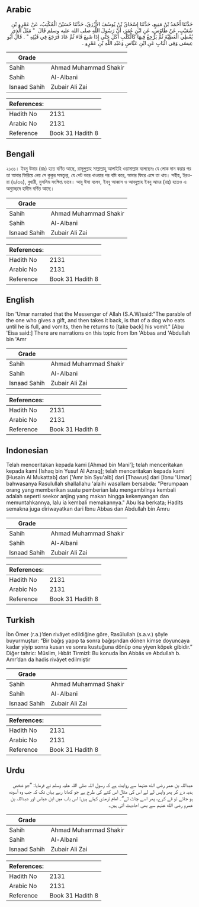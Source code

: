 ## Arabic


<div dir="rtl" lang="ar" style={{fontSize:'larger',backgroundColor:'#f8f9fa',padding:20}}>
حَدَّثَنَا أَحْمَدُ بْنُ مَنِيعٍ، حَدَّثَنَا إِسْحَاقُ بْنُ يُوسُفَ الأَزْرَقُ، حَدَّثَنَا حُسَيْنٌ الْمُكْتِبُ، عَنْ عَمْرِو بْنِ شُعَيْبٍ، عَنْ طَاوُسٍ، عَنِ ابْنِ عُمَرَ، أَنَّ رَسُولَ اللَّهِ صلى الله عليه وسلم قَالَ ‏ "‏ مَثَلُ الَّذِي يُعْطِي الْعَطِيَّةَ ثُمَّ يَرْجِعُ فِيهَا كَالْكَلْبِ أَكَلَ حَتَّى إِذَا شَبِعَ قَاءَ ثُمَّ عَادَ فَرَجَعَ فِي قَيْئِهِ ‏"‏ ‏.‏ قَالَ أَبُو عِيسَى وَفِي الْبَابِ عَنِ ابْنِ عَبَّاسٍ وَعَبْدِ اللَّهِ بْنِ عَمْرٍو ‏.‏
</div>
<div style={{backgroundColor:'#f8f9fa',padding:20, marginBottom: 10}}><table> <thead> <tr> <th>Grade</th> <th></th> </tr> </thead> <tbody> <tr><td>Sahih</td><td>Ahmad Muhammad Shakir</td></tr><tr><td>Sahih</td><td>Al-Albani</td></tr><tr><td>Isnaad Sahih</td><td>Zubair Ali Zai</td></tr></tbody></table><table> <thead> <tr> <th>References:</th> <th></th> </tr> </thead> <tbody><tr><td>Hadith No</td><td>2131</td></tr><tr><td>Arabic No</td><td>2131</td></tr><tr><td>Reference</td><td>Book 31 Hadith 8</td></tr></tbody></table></div>

## Bengali


<div dir="ltr" lang="bn" style={{fontSize:'larger',backgroundColor:'#f8f9fa',padding:20}}>
২১৩১। ইবনু উমার (রাঃ) হতে বর্ণিত আছে, রাসূলুল্লাহ সাল্লাল্লাহু আলাইহি ওয়াসাল্লাম বলেছেনঃ যে লোক দান করার পর তা আবার ফিরিয়ে নেয় সে কুকুর সমতুল্য, যে পেট ভরে খাওয়ার পর বমি করে, আবার ফিরে এসে তা খায়। সহীহ, ইরওয়া (৬/৩৬), বুখারী, মুসলিম সংক্ষিপ্ত ভাবে। আবূ ঈসা বলেন, ইবনু আব্বাস ও আবদুল্লাহ ইবনু আমর (রাঃ) হতেও এ অনুচ্ছেদে হাদীস বর্ণিত আছে।
</div>
<div style={{backgroundColor:'#f8f9fa',padding:20, marginBottom: 10}}><table> <thead> <tr> <th>Grade</th> <th></th> </tr> </thead> <tbody> <tr><td>Sahih</td><td>Ahmad Muhammad Shakir</td></tr><tr><td>Sahih</td><td>Al-Albani</td></tr><tr><td>Isnaad Sahih</td><td>Zubair Ali Zai</td></tr></tbody></table><table> <thead> <tr> <th>References:</th> <th></th> </tr> </thead> <tbody><tr><td>Hadith No</td><td>2131</td></tr><tr><td>Arabic No</td><td>2131</td></tr><tr><td>Reference</td><td>Book 31 Hadith 8</td></tr></tbody></table></div>

## English


<div dir="ltr" lang="en" style={{fontSize:'larger',backgroundColor:'#f8f9fa',padding:20}}>
Ibn 'Umar narrated that the Messenger of Allah (S.A.W)said:"The parable of the one who gives a gift, and then takes it back, is that of a dog who eats until he is full, and vomits, then he returns to [take back] his vomit." [Abu 'Eisa said:] There are narrations on this topic from Ibn 'Abbas and 'Abdullah bin 'Amr
</div>
<div style={{backgroundColor:'#f8f9fa',padding:20, marginBottom: 10}}><table> <thead> <tr> <th>Grade</th> <th></th> </tr> </thead> <tbody> <tr><td>Sahih</td><td>Ahmad Muhammad Shakir</td></tr><tr><td>Sahih</td><td>Al-Albani</td></tr><tr><td>Isnaad Sahih</td><td>Zubair Ali Zai</td></tr></tbody></table><table> <thead> <tr> <th>References:</th> <th></th> </tr> </thead> <tbody><tr><td>Hadith No</td><td>2131</td></tr><tr><td>Arabic No</td><td>2131</td></tr><tr><td>Reference</td><td>Book 31 Hadith 8</td></tr></tbody></table></div>

## Indonesian


<div dir="ltr" lang="id" style={{fontSize:'larger',backgroundColor:'#f8f9fa',padding:20}}>
Telah menceritakan kepada kami [Ahmad bin Mani']; telah menceritakan kepada kami [Ishaq bin Yusuf Al Azraq]; telah menceritakan kepada kami [Husain Al Mukattab] dari ['Amr bin Syu'aib] dari [Thawus] dari [Ibnu 'Umar] bahwasanya Rasulullah shallallahu 'alaihi wasallam bersabda: "Perumpaan orang yang memberikan suatu pemberian lalu mengambilnya kembali adalah seperti seekor anjing yang makan hingga kekenyangan dan memuntahkannya, lalu ia kembali memakannya." Abu Isa berkata; Hadits semakna juga diriwayatkan dari Ibnu Abbas dan Abdullah bin Amru
</div>
<div style={{backgroundColor:'#f8f9fa',padding:20, marginBottom: 10}}><table> <thead> <tr> <th>Grade</th> <th></th> </tr> </thead> <tbody> <tr><td>Sahih</td><td>Ahmad Muhammad Shakir</td></tr><tr><td>Sahih</td><td>Al-Albani</td></tr><tr><td>Isnaad Sahih</td><td>Zubair Ali Zai</td></tr></tbody></table><table> <thead> <tr> <th>References:</th> <th></th> </tr> </thead> <tbody><tr><td>Hadith No</td><td>2131</td></tr><tr><td>Arabic No</td><td>2131</td></tr><tr><td>Reference</td><td>Book 31 Hadith 8</td></tr></tbody></table></div>

## Turkish


<div dir="ltr" lang="tr" style={{fontSize:'larger',backgroundColor:'#f8f9fa',padding:20}}>
İbn Ömer (r.a.)’den rivâyet edildiğine göre, Rasûlullah (s.a.v.) şöyle buyurmuştur: “Bir bağış yapıp ta sonra bağışından dönen kimse doyuncaya kadar yiyip sonra kusan ve sonra kustuğuna dönüp onu yiyen köpek gibidir.” Diğer tahric: Müslim, Hıbât Tirmizî: Bu konuda İbn Abbâs ve Abdullah b. Amr’dan da hadis rivâyet edilmiştir
</div>
<div style={{backgroundColor:'#f8f9fa',padding:20, marginBottom: 10}}><table> <thead> <tr> <th>Grade</th> <th></th> </tr> </thead> <tbody> <tr><td>Sahih</td><td>Ahmad Muhammad Shakir</td></tr><tr><td>Sahih</td><td>Al-Albani</td></tr><tr><td>Isnaad Sahih</td><td>Zubair Ali Zai</td></tr></tbody></table><table> <thead> <tr> <th>References:</th> <th></th> </tr> </thead> <tbody><tr><td>Hadith No</td><td>2131</td></tr><tr><td>Arabic No</td><td>2131</td></tr><tr><td>Reference</td><td>Book 31 Hadith 8</td></tr></tbody></table></div>

## Urdu


<div dir="rtl" lang="ur" style={{fontSize:'larger',backgroundColor:'#f8f9fa',padding:20}}>
عبداللہ بن عمر رضی الله عنہما سے روایت ہے کہ رسول اللہ صلی اللہ علیہ وسلم نے فرمایا: ”جو شخص ہدیہ دے کر پھر واپس لے لے اس کی مثال اس کتے کی طرح ہے جو کھاتا رہے یہاں تک کہ جب وہ آسودہ ہو جائے تو قے کرے، پھر اسے چاٹ لے“۔ امام ترمذی کہتے ہیں: اس باب میں ابن عباس اور عبداللہ بن عمرو رضی الله عنہم سے بھی احادیث آئی ہیں۔
</div>
<div style={{backgroundColor:'#f8f9fa',padding:20, marginBottom: 10}}><table> <thead> <tr> <th>Grade</th> <th></th> </tr> </thead> <tbody> <tr><td>Sahih</td><td>Ahmad Muhammad Shakir</td></tr><tr><td>Sahih</td><td>Al-Albani</td></tr><tr><td>Isnaad Sahih</td><td>Zubair Ali Zai</td></tr></tbody></table><table> <thead> <tr> <th>References:</th> <th></th> </tr> </thead> <tbody><tr><td>Hadith No</td><td>2131</td></tr><tr><td>Arabic No</td><td>2131</td></tr><tr><td>Reference</td><td>Book 31 Hadith 8</td></tr></tbody></table></div>